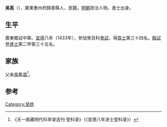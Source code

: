 {{Otheruses|other=名为吴高的其他人物|吴高}}

'''吳高'''（{{bd|1407年||？}}），廣東惠州府歸善縣人，民籍。[[明朝|明朝]]政治人物。進士出身。

== 生平 ==
廣東鄉試中舉。[[宣德|宣德]]八年（1433年），參加癸丑科[[會試|會試]]，得[[貢士|貢士]]第三十四名。[[殿試|殿試]]登[[進士|進士]]第二甲第三十五名。

== 家族 ==
父亲[[吳希道|吳希道]]<ref>《天一阁藏明代科举录选刊·登科录》（《宣德八年进士登科录》）</ref>。

==参考==
{{reflist}}

{{宣德八年癸丑科殿試金榜}}

{{Authority control}}

{{DEFAULTSORT:}}
[[Category:吴姓|Category:吴姓]]


{{明朝人物小作品}}